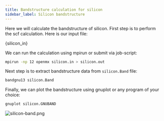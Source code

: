 ```yaml
---
title: Bandstructure calculation for silicon
sidebar_label: Silicon bandstructure
---
```


Here we will calculate the bandstructure of silicon. First step is to perform
the scf calculation. Here is our input file:


<CodeBlock className="fortran" title="src/silicon/silicon.in">{silicon_in}</CodeBlock>

We can run the calculation using mpirun or submit via job-script:
```bash
mpirun -np 12 openmx silicon.in > silicon.out
```

Next step is to extract bandstructure data from `silicon.Band` file:
```bash
bandgnu13 silicon.Band
```

Finally, we can plot the bandstructure using gnuplot or any program of your
choice:
```bash
gnuplot silicon.GNUBAND
```

![silicon-band.png](/img/silicon-band.png)
